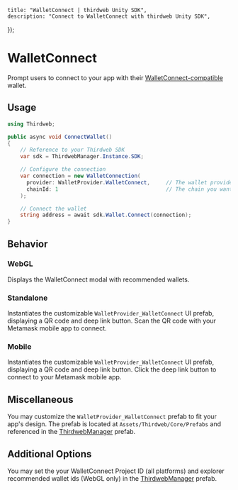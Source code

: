 
	title: "WalletConnect | thirdweb Unity SDK",
	description: "Connect to WalletConnect with thirdweb Unity SDK",
});

# WalletConnect

Prompt users to connect to your app with their [WalletConnect-compatible](https://walletconnect.com/) wallet.

## Usage

```csharp
using Thirdweb;

public async void ConnectWallet()
{
    // Reference to your Thirdweb SDK
    var sdk = ThirdwebManager.Instance.SDK;

    // Configure the connection
    var connection = new WalletConnection(
      provider: WalletProvider.WalletConnect,     // The wallet provider you want to connect to (Required)
      chainId: 1                                  // The chain you want to connect to (Required)
    );

    // Connect the wallet
    string address = await sdk.Wallet.Connect(connection);
}
```

## Behavior

### WebGL

Displays the WalletConnect modal with recommended wallets.

### Standalone

Instantiates the customizable `WalletProvider_WalletConnect` UI prefab, displaying a QR code and deep link button. Scan the QR code with your Metamask mobile app to connect.

### Mobile

Instantiates the customizable `WalletProvider_WalletConnect` UI prefab, displaying a QR code and deep link button. Click the deep link button to connect to your Metamask mobile app.

## Miscellaneous

You may customize the `WalletProvider_WalletConnect` prefab to fit your app's design.
The prefab is located at `Assets/Thirdweb/Core/Prefabs` and referenced in the [ThirdwebManager](/unity/thirdwebmanager) prefab.

## Additional Options

You may set the your WalletConnect Project ID (all platforms) and explorer recommended wallet ids (WebGL only) in the [ThirdwebManager](/unity/thirdwebmanager) prefab.
